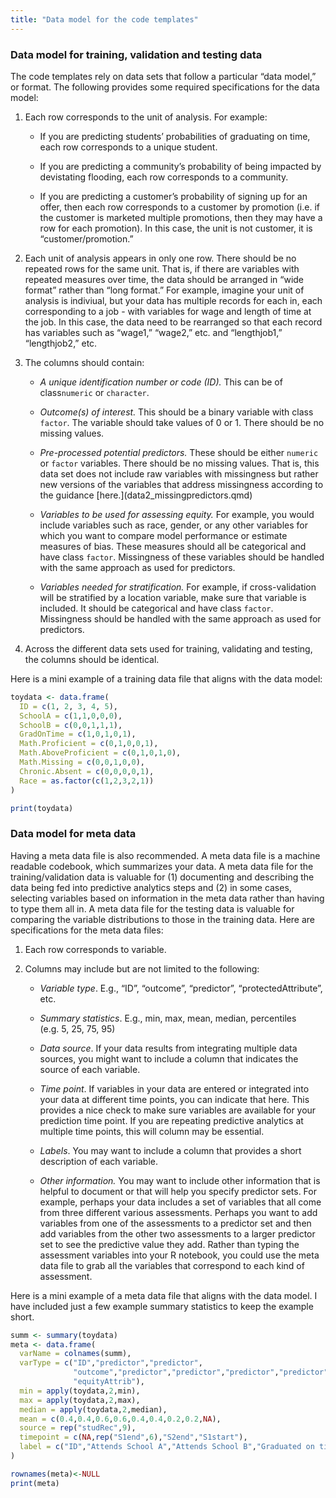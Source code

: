 ```yaml
---
title: "Data model for the code templates"
---
```


### Data model for training, validation and testing data

The code templates rely on data sets that follow a particular "data model," or format. The following provides some required specifications for the data model:

1.  Each row corresponds to the unit of analysis. For example:

    -   If you are predicting students' probabilities of graduating on time, each row corresponds to a unique student.

    -   If you are predicting a community's probability of being impacted by devistating flooding, each row corresponds to a community.

    -   If you are predicting a customer's probability of signing up for an offer, then each row corresponds to a customer by promotion (i.e. if the customer is marketed multiple promotions, then they may have a row for each promotion). In this case, the unit is not customer, it is "customer/promotion."

2.  Each unit of analysis appears in only one row. There should be no repeated rows for the same unit. That is, if there are variables with repeated measures over time, the data should be arranged in "wide format" rather than "long format." For example, imagine your unit of analysis is indiviual, but your data has multiple records for each in, each corresponding to a job - with variables for wage and length of time at the job. In this case, the data need to be rearranged so that each record has variables such as "wage1," "wage2," etc. and "lengthjob1," "lengthjob2," etc.

3.  The columns should contain:

    -   *A unique identification number or code (ID).* This can be of class`numeric` or `character`.

    -   *Outcome(s) of interest.* This should be a binary variable with class `factor`. The variable should take values of 0 or 1. There should be no missing values.

    -   *Pre-processed potential predictors.* These should be either `numeric` or `factor` variables. There should be no missing values. That is, this data set does not include raw variables with missingness but rather new versions of the variables that address missingness according to the guidance \[here.\](data2_missingpredictors.qmd)

    -   *Variables to be used for assessing equity.* For example, you would include variables such as race, gender, or any other variables for which you want to compare model performance or estimate measures of bias. These measures should all be categorical and have class `factor`. Missingness of these variables should be handled with the same approach as used for predictors.

    -   *Variables needed for stratification.* For example, if cross-validation will be stratified by a location variable, make sure that variable is included. It should be categorical and have class `factor`. Missingness should be handled with the same approach as used for predictors.

4.  Across the different data sets used for training, validating and testing, the columns should be identical.

Here is a mini example of a training data file that aligns with the data model:

```r
toydata <- data.frame(
  ID = c(1, 2, 3, 4, 5),
  SchoolA = c(1,1,0,0,0),
  SchoolB = c(0,0,1,1,1),
  GradOnTime = c(1,0,1,0,1),
  Math.Proficient = c(0,1,0,0,1),
  Math.AboveProficient = c(0,1,0,1,0),
  Math.Missing = c(0,0,1,0,0),
  Chronic.Absent = c(0,0,0,0,1),
  Race = as.factor(c(1,2,3,2,1))
)

print(toydata)
```

### Data model for meta data

Having a meta data file is also recommended. A meta data file is a machine readable codebook, which summarizes your data. A meta data file for the training/validation data is valuable for (1) documenting and describing the data being fed into predictive analytics steps and (2) in some cases, selecting variables based on information in the meta data rather than having to type them all in. A meta data file for the testing data is valuable for comparing the variable distributions to those in the training data. Here are specifications for the meta data files:

1.  Each row corresponds to variable.

2.  Columns may include but are not limited to the following:

    -   *Variable type*. E.g., "ID", "outcome", "predictor", "protectedAttribute", etc.

    -   *Summary statistics*. E.g., min, max, mean, median, percentiles (e.g. 5, 25, 75, 95)

    -   *Data source*. If your data results from integrating multiple data sources, you might want to include a column that indicates the source of each variable.

    -   *Time point*. If variables in your data are entered or integrated into your data at different time points, you can indicate that here. This provides a nice check to make sure variables are available for your prediction time point. If you are repeating predictive analytics at multiple time points, this will column may be essential.

    -   *Labels*. You may want to include a column that provides a short description of each variable.

    -   *Other information.* You may want to include other information that is helpful to document or that will help you specify predictor sets. For example, perhaps your data includes a set of variables that all come from three different various assessments. Perhaps you want to add variables from one of the assessments to a predictor set and then add variables from the other two assessments to a larger predictor set to see the predictive value they add. Rather than typing the assessment variables into your R notebook, you could use the meta data file to grab all the variables that correspond to each kind of assessment.

Here is a mini example of a meta data file that aligns with the data model. I have included just a few example summary statistics to keep the example short.

```r
summ <- summary(toydata)
meta <- data.frame(
  varName = colnames(summ),
  varType = c("ID","predictor","predictor",
              "outcome","predictor","predictor","predictor","predictor",
              "equityAttrib"),
  min = apply(toydata,2,min),
  max = apply(toydata,2,max),
  median = apply(toydata,2,median),
  mean = c(0.4,0.4,0.6,0.6,0.4,0.4,0.2,0.2,NA),
  source = rep("studRec",9),
  timepoint = c(NA,rep("S1end",6),"S2end","S1start"),
  label = c("ID","Attends School A","Attends School B","Graduated on time", "Proficient but not above on fall state math test", "Proficient on fall state math test","Missing score on fall state math test","Whether chronically absent across year","Self-reported race on enrollment form")
)

rownames(meta)<-NULL
print(meta)
```
